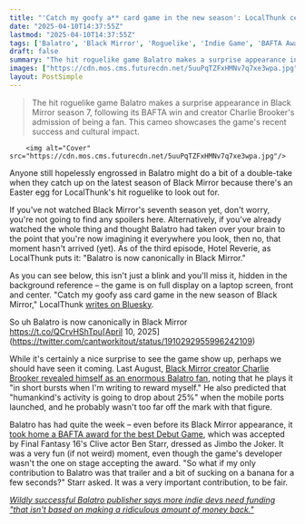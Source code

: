 ```yaml
---
title: "'Catch my goofy a** card game in the new season': LocalThunk celebrates as Balatro appears in Black Mirror season 7, months after its creator proclaimed his love for the roguelike"
date: "2025-04-10T14:37:55Z"
lastmod: "2025-04-10T14:37:55Z"
tags: ['Balatro', 'Black Mirror', 'Roguelike', 'Indie Game', 'BAFTA Award']
draft: false
summary: "The hit roguelike game Balatro makes a surprise appearance in Black Mirror season 7, following its BAFTA win and creator Charlie Brooker's admission of being a fan.  This cameo showcases the game's recent success and cultural impact."
images: ["https://cdn.mos.cms.futurecdn.net/5uuPqTZFxHMNv7q7xe3wpa.jpg"]
layout: PostSimple
---
```

> The hit roguelike game Balatro makes a surprise appearance in Black Mirror season 7, following its BAFTA win and creator Charlie Brooker's admission of being a fan.  This cameo showcases the game's recent success and cultural impact.


        <img alt="Cover" src="https://cdn.mos.cms.futurecdn.net/5uuPqTZFxHMNv7q7xe3wpa.jpg"/>
        
Anyone still hopelessly engrossed in Balatro might do a bit of a double-take when they catch up on the latest season of Black Mirror because there's an Easter egg for LocalThunk's hit roguelike to look out for.

If you've not watched Black Mirror's seventh season yet, don't worry, you're not going to find any spoilers here. Alternatively, if you've already watched the whole thing and thought Balatro had taken over your brain to the point that you're now imagining it everywhere you look, then no, that moment hasn't arrived (yet). As of the third episode, Hotel Reverie, as LocalThunk puts it: "Balatro is now canonically in Black Mirror."

As you can see below, this isn't just a blink and you'll miss it, hidden in the background reference – the game is on full display on a laptop screen, front and center. "Catch my goofy ass card game in the new season of Black Mirror," LocalThunk [<u>writes on Bluesky</u>](https://bsky.app/profile/localthunk.bsky.social/post/3lmhh4p53j22p).

So uh Balatro is now canonically in Black Mirror https://t.co/QCrvHShTpu[April 10, 2025](https://twitter.com/cantworkitout/status/1910292955996242109)

While it's certainly a nice surprise to see the game show up, perhaps we should have seen it coming. Last August, [<u>Black Mirror creator Charlie Brooker revealed himself as an enormous Balatro fan</u>](https://www.gamesradar.com/games/roguelike/black-mirror-creator-charlie-brooker-has-been-infected-by-balatro-and-the-hit-roguelikes-creator-loves-it-its-possibly-the-most-addictive-thing-ever-created/), noting that he plays it "in short bursts when I'm writing to reward myself." He also predicted that "humankind's activity is going to drop about 25%" when the mobile ports launched, and he probably wasn't too far off the mark with that figure.

Balatro has had quite the week – even before its Black Mirror appearance, it [<u>took home a BAFTA award for the best Debut Game</u>](https://www.gamesradar.com/games/roguelike/balatro-solo-dev-localthunk-is-really-rich-now-says-final-fantasy-16-star-while-dressed-as-a-clown-he-has-shoes-made-of-gold-and-he-thanks-you-for-making-him-that-way/), which was accepted by Final Fantasy 16's Clive actor Ben Starr, dressed as Jimbo the Joker. It was a very fun (if not weird) moment, even though the game's developer wasn't the one on stage accepting the award. "So what if my only contribution to Balatro was that trailer and a bit of sucking on a banana for a few seconds?" Starr asked. It was a very important contribution, to be fair.

[<u><em>Wildly successful Balatro publisher says more indie devs need funding "that isn't based on making a ridiculous amount of money back."</em></u>](https://www.gamesradar.com/games/roguelike/wildly-successful-balatro-publisher-says-more-indie-devs-need-funding-that-isnt-based-on-making-a-ridiculous-amount-of-money-back/)
        